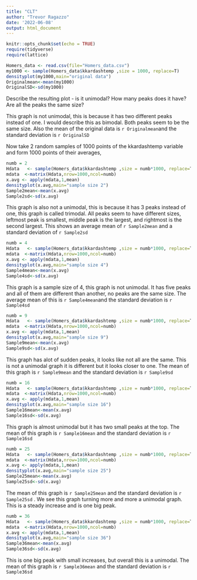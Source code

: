 ```yaml
---
title: "CLT"
author: "Trevor Ragazzo"
date: '2022-06-08'
output: html_document
---
```



```r
knitr::opts_chunk$set(echo = TRUE)
require(tidyverse)
require(lattice)
```

```r
Homers_data <- read.csv(file="Homers_data.csv")
my1000 <- sample(Homers_data$kkardashtemp ,size = 1000, replace=T)
densityplot(my1000,main="original data")
Originalmean<-mean(my1000)
OriginalSD<-sd(my1000)
```

Describe the resulting plot -  is it unimodal?  How many peaks does it have?  Are all the peaks the same size? 

This graph is not unimodal, this is because it has two different peaks instead of one. I would describe this as bimodal. Both peaks seem to be the same size. Also the mean of the original data is `r Originalmean`and the standard deviation is `r OriginalSD `





Now take 2 random samples of 1000 points of the kkardashtemp variable and form 1000 points of their averages,

```r
numb = 2
Hdata   <- sample(Homers_data$kkardashtemp ,size = numb*1000, replace=T)
mdata  <-matrix(Hdata,nrow=1000,ncol=numb)
x.avg <- apply(mdata,1,mean)
densityplot(x.avg,main="sample size 2")
Sample2mean<-mean(x.avg)
Sample2sd<-sd(x.avg)
```

This graph is also not a unimodal, this is because it has 3 peaks instead of one, this graph is called trimodal. All peaks seem to have different sizes, leftmost peak is smallest, middle peak is the largest, and rightmost is the second largest. This shows an average mean of `r Sample2mean` and a standard deviation of `r Sample2sd`

```r
numb = 4
Hdata   <- sample(Homers_data$kkardashtemp ,size = numb*1000, replace=T)
mdata  <-matrix(Hdata,nrow=1000,ncol=numb)
x.avg <- apply(mdata,1,mean)
densityplot(x.avg,main="sample size 4")
Sample4mean<-mean(x.avg)
Sample4sd<-sd(x.avg)
```

This graph is a sample size of 4, this graph is not unimodal. It has five peaks and all of them are different than another, no peaks are the same size. The average mean of this is `r Sample4mean`and the standard deviation is `r Sample4sd` 


```r
numb = 9
Hdata   <- sample(Homers_data$kkardashtemp ,size = numb*1000, replace=T)
mdata  <-matrix(Hdata,nrow=1000,ncol=numb)
x.avg <- apply(mdata,1,mean)
densityplot(x.avg,main="sample size 9")
Sample9mean<-mean(x.avg)
Sample9sd<-sd(x.avg)
```

This graph has alot of sudden peaks, it looks like not all are the same. This is not a unimodal graph it is different but it looks closer to one. The mean of this graph is `r Sample9mean` and the standard deviation is `r Sample9sd`



```r
numb = 16
Hdata   <- sample(Homers_data$kkardashtemp ,size = numb*1000, replace=T)
mdata  <-matrix(Hdata,nrow=1000,ncol=numb)
x.avg <- apply(mdata,1,mean)
densityplot(x.avg,main="sample size 16")
Sample16mean<-mean(x.avg)
Sample16sd<-sd(x.avg)
```

This graph is almost unimodal but it has two small peaks at the top. The mean of this graph is `r Sample16mean` and the standard deviation is `r Sample16sd`

```r
numb = 25
Hdata   <- sample(Homers_data$kkardashtemp ,size = numb*1000, replace=T)
mdata  <-matrix(Hdata,nrow=1000,ncol=numb)
x.avg <- apply(mdata,1,mean)
densityplot(x.avg,main="sample size 25")
Sample25mean<-mean(x.avg)
Sample25sd<-sd(x.avg)
```

The mean of this graph is `r Sample25mean` and the standard deviation is `r Sample25sd` . We see this graph turning more and more a unimodal graph. This is a steady increase and is one big peak.



```r
numb = 36
Hdata   <- sample(Homers_data$kkardashtemp ,size = numb*1000, replace=T)
mdata  <-matrix(Hdata,nrow=1000,ncol=numb)
x.avg <- apply(mdata,1,mean)
densityplot(x.avg,main="sample size 36")
Sample36mean<-mean(x.avg)
Sample36sd<-sd(x.avg)
```

This is one big peak with small increases, but overall this is a unimodal. The mean of this graph is `r Sample36mean` and the standard deviation is `r Sample36sd`



